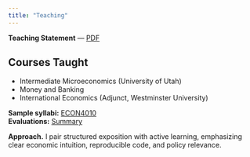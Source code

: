 ```yaml
---
title: "Teaching"
---
```


**Teaching Statement** — [PDF](files/Teaching_Statement.pdf)

## Courses Taught
- Intermediate Microeconomics (University of Utah)
- Money and Banking
- International Economics (Adjunct, Westminster University)

**Sample syllabi:** [ECON4010](files/ECON4010_Syllabus.pdf)  
**Evaluations:** [Summary](files/Teaching_Evals_Summary.pdf)

**Approach.** I pair structured exposition with active learning, emphasizing clear economic intuition, reproducible code, and policy relevance.
